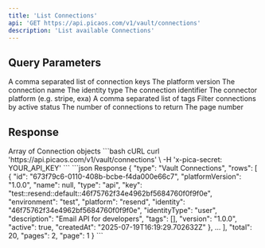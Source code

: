 ```yaml
---
title: 'List Connections'
api: 'GET https://api.picaos.com/v1/vault/connections'
description: 'List available Connections'
---
```


## Query Parameters

<ParamField query="key" type="string">
  A comma separated list of connection keys
</ParamField>

<ParamField query="platformVersion" type="string">
  The platform version
</ParamField>

<ParamField query="name" type="string">
  The connection name
</ParamField>

<ParamField query="identityType" type='"user" | "team" | "organization" | "project"'>
  The identity type
</ParamField>

<ParamField query="identity" type="string">
  The connection identifier
</ParamField>

<ParamField query="platform" type="string">
  The connector platform (e.g. stripe, exa)
</ParamField>

<ParamField query="tags" type="string">
  A comma separated list of tags
</ParamField>

<ParamField query="active" type="boolean" default="true">
  Filter connections by active status
</ParamField>

<ParamField query="limit" type="number" default="20">
  The number of connections to return
</ParamField>

<ParamField query="page" type="number" default="1">
  The page number
</ParamField>

## Response

<ResponseField name="connections" type="Connection[]">
  Array of Connection objects
</ResponseField>

<RequestExample>
```bash cURL
curl 'https://api.picaos.com/v1/vault/connections' \
  -H 'x-pica-secret: YOUR_API_KEY'
```
</RequestExample>

<ResponseExample>
```json Response
{
  "type": "Vault Connections",
  "rows": [
    {
      "id": "673f79c6-0110-408b-bcbe-f4da000e66c7",
      "platformVersion": "1.0.0",
      "name": null,
      "type": "api",
      "key": "test::resend::default::46f75762f34e4962bf5684760f0f9f0e",
      "environment": "test",
      "platform": "resend",
      "identity": "46f75762f34e4962bf5684760f0f9f0e",
      "identityType": "user",
      "description": "Email API for developers",
      "tags": [],
      "version": "1.0.0",
      "active": true,
      "createdAt": "2025-07-19T16:19:29.702632Z"
    },
    ...
  ],
  "total": 20,
  "pages": 2,
  "page": 1
}
```
</ResponseExample>
